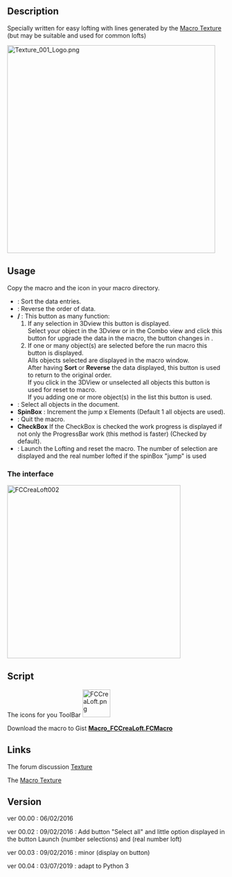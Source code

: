 <languages/>

{{Macro
|Name=Macro Loft
|Icon=FCCreaLoft.png
|Description=Creates a loft with wires selected. Specially written for easy lofting with lines generated by the [https://wiki.freecad.org/Macro_Texture Macro Texture] (but may be suitable and used for common lofts)
|Author=Mario52
|Version=00.04
|Date=2019-07-03
|Download=[https://wiki.freecad.org/images/2/29/FCCreaLoft.png ToolBar Icon]
|SeeAlso=[[Macro_Texture|Macro Texture]]
|FCVersion=All
}}

==Description==

Specially written for easy lofting with lines generated by the [[Macro_Texture|Macro Texture]] (but may be suitable and used for common lofts)<br />

{{Codeextralink|https://gist.githubusercontent.com/mario52a/c477f892233d6abe02df5e97af828ff4/raw/d633193c577e8257ef458b8c1824d1047c3c6613/Macro_FCCreaLoft.FCMacro}}

[[File:Texture_001_Logo.png|480px]]
{{Caption|Texture_001_Logo}}

==Usage==

Copy the macro and the icon in your macro directory.

* '''{{KEY|Sort}}''' : Sort the data entries.
* '''{{KEY|Reverse}}''' : Reverse the order of data. 
* '''{{KEY|Reset}} / {{KEY|Upgrade}}''': This button as many function:
*#If any selection in 3Dview this button {{KEY|Upgrade}} is displayed.<br />Select your object in the 3Dview or in the Combo view and click this button for upgrade the data in the macro, the button changes in {{KEY|Reset}}.
*#If one or many object(s) are selected before the run macro this button {{KEY|Reset}} is displayed.<br />Alls objects selected are displayed in the macro window.<br />After having '''Sort''' or '''Reverse''' the data displayed, this button {{KEY|Reset}} is used to return to the original order.<br />If you click in the 3DView or unselected all objects this button is used for reset to macro.<br />If you adding one or more object(s) in the list this button is used.
* '''{{KEY|Select all}}''' : Select all objects in the document.
* '''SpinBox''' : Increment the jump x Elements (Default 1 all objects are used).
* '''{{KEY|Quit}}''' : Quit the macro.
* '''CheckBox''' If the CheckBox is checked the work progress is displayed if not only the ProgressBar work (this method is faster) (Checked by default).
* '''{{KEY|Launch the Lofting}}''' : Launch the Lofting and reset the macro. The number of selection are displayed and the real number lofted if the spinBox "jump" is used

===The interface===

[[File:Macro FCCreaLoft 01.png|400px|left|FCCreaLoft002]]
{{clear}}

==Script==

The icons for you ToolBar [[Image:FCCreaLoft.png|64px]]

Download the macro to Gist [https://gist.github.com/mario52a/c477f892233d6abe02df5e97af828ff4 '''Macro_FCCreaLoft.FCMacro''']

==Links==

The forum discussion [https://forum.freecad.org/viewtopic.php?f=24&t=5893&start=10 Texture]

The [[Macro_Texture|Macro Texture]]

==Version==

ver 00.00 : 06/02/2016

ver 00.02 : 09/02/2016 : Add button "Select all" and little option displayed in the button Launch (number selections) and (real number loft)

ver 00.03 : 09/02/2016 : minor (display on button)

ver 00.04 : 03/07/2019 : adapt to Python 3